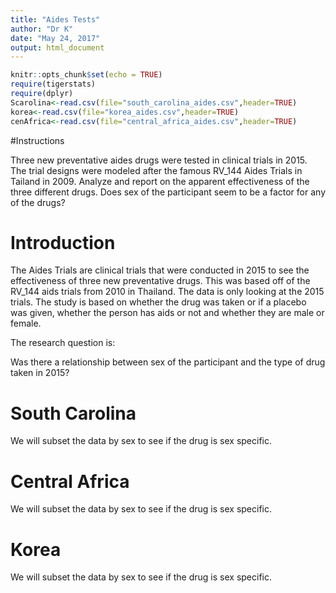 ```yaml
---
title: "Aides Tests"
author: "Dr K"
date: "May 24, 2017"
output: html_document
---
```


```r
knitr::opts_chunk$set(echo = TRUE)
require(tigerstats)
require(dplyr)
Scarolina<-read.csv(file="south_carolina_aides.csv",header=TRUE)
korea<-read.csv(file="korea_aides.csv",header=TRUE)
cenAfrica<-read.csv(file="central_africa_aides.csv",header=TRUE)
```

#Instructions

Three new preventative aides drugs were tested in clinical trials in 2015. The trial designs were modeled after the famous RV_144 Aides Trials in Tailand in 2009.  Analyze and report on the apparent effectiveness of the three different drugs. Does sex of the participant seem to be a factor for any of the drugs?

# Introduction

The Aides Trials are clinical trials that were conducted in 2015 to see the effectiveness of three new preventative drugs. This was based off of the RV_144 aids trials from 2010 in Thailand. The data is only looking at the 2015 trials. The study is based on whether the drug was taken or if a placebo was given, whether the person has aids or not and whether they are male or female. 

The research question is: 

Was there a relationship between sex of the participant and the type of drug taken in 2015? 

# South Carolina

We will subset the data by sex to see if the drug is sex specific.


# Central Africa

We will subset the data by sex to see if the drug is sex specific.



# Korea

We will subset the data by sex to see if the drug is sex specific.






